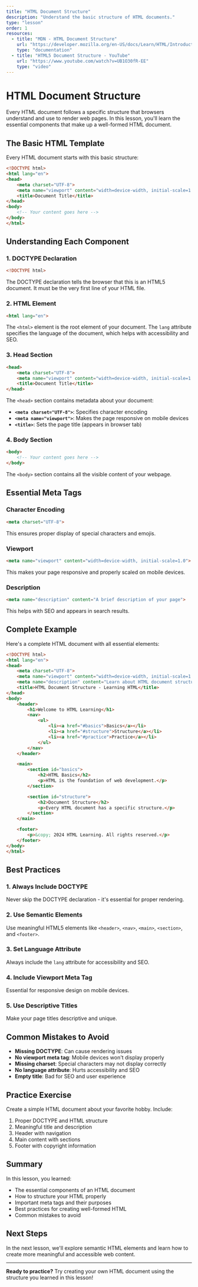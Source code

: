 ```yaml
---
title: "HTML Document Structure"
description: "Understand the basic structure of HTML documents."
type: "lesson"
order: 1
resources:
  - title: "MDN - HTML Document Structure"
    url: "https://developer.mozilla.org/en-US/docs/Learn/HTML/Introduction_to_HTML/Document_and_website_structure"
    type: "documentation"
  - title: "HTML5 Document Structure - YouTube"
    url: "https://www.youtube.com/watch?v=UB1O30fR-EE"
    type: "video"
---
```


# HTML Document Structure

Every HTML document follows a specific structure that browsers understand and use to render web pages. In this lesson, you'll learn the essential components that make up a well-formed HTML document.

## The Basic HTML Template

Every HTML document starts with this basic structure:

```html
<!DOCTYPE html>
<html lang="en">
<head>
    <meta charset="UTF-8">
    <meta name="viewport" content="width=device-width, initial-scale=1.0">
    <title>Document Title</title>
</head>
<body>
    <!-- Your content goes here -->
</body>
</html>
```

## Understanding Each Component

### 1. DOCTYPE Declaration

```html
<!DOCTYPE html>
```

The DOCTYPE declaration tells the browser that this is an HTML5 document. It must be the very first line of your HTML file.

### 2. HTML Element

```html
<html lang="en">
```

The `<html>` element is the root element of your document. The `lang` attribute specifies the language of the document, which helps with accessibility and SEO.

### 3. Head Section

```html
<head>
    <meta charset="UTF-8">
    <meta name="viewport" content="width=device-width, initial-scale=1.0">
    <title>Document Title</title>
</head>
```

The `<head>` section contains metadata about your document:

- **`<meta charset="UTF-8">`**: Specifies character encoding
- **`<meta name="viewport">`**: Makes the page responsive on mobile devices
- **`<title>`**: Sets the page title (appears in browser tab)

### 4. Body Section

```html
<body>
    <!-- Your content goes here -->
</body>
```

The `<body>` section contains all the visible content of your webpage.

## Essential Meta Tags

### Character Encoding
```html
<meta charset="UTF-8">
```
This ensures proper display of special characters and emojis.

### Viewport
```html
<meta name="viewport" content="width=device-width, initial-scale=1.0">
```
This makes your page responsive and properly scaled on mobile devices.

### Description
```html
<meta name="description" content="A brief description of your page">
```
This helps with SEO and appears in search results.

## Complete Example

Here's a complete HTML document with all essential elements:

```html
<!DOCTYPE html>
<html lang="en">
<head>
    <meta charset="UTF-8">
    <meta name="viewport" content="width=device-width, initial-scale=1.0">
    <meta name="description" content="Learn about HTML document structure">
    <title>HTML Document Structure - Learning HTML</title>
</head>
<body>
    <header>
        <h1>Welcome to HTML Learning</h1>
        <nav>
            <ul>
                <li><a href="#basics">Basics</a></li>
                <li><a href="#structure">Structure</a></li>
                <li><a href="#practice">Practice</a></li>
            </ul>
        </nav>
    </header>

    <main>
        <section id="basics">
            <h2>HTML Basics</h2>
            <p>HTML is the foundation of web development.</p>
        </section>

        <section id="structure">
            <h2>Document Structure</h2>
            <p>Every HTML document has a specific structure.</p>
        </section>
    </main>

    <footer>
        <p>&copy; 2024 HTML Learning. All rights reserved.</p>
    </footer>
</body>
</html>
```

## Best Practices

### 1. Always Include DOCTYPE
Never skip the DOCTYPE declaration - it's essential for proper rendering.

### 2. Use Semantic Elements
Use meaningful HTML5 elements like `<header>`, `<nav>`, `<main>`, `<section>`, and `<footer>`.

### 3. Set Language Attribute
Always include the `lang` attribute for accessibility and SEO.

### 4. Include Viewport Meta Tag
Essential for responsive design on mobile devices.

### 5. Use Descriptive Titles
Make your page titles descriptive and unique.

## Common Mistakes to Avoid

- **Missing DOCTYPE**: Can cause rendering issues
- **No viewport meta tag**: Mobile devices won't display properly
- **Missing charset**: Special characters may not display correctly
- **No language attribute**: Hurts accessibility and SEO
- **Empty title**: Bad for SEO and user experience

## Practice Exercise

Create a simple HTML document about your favorite hobby. Include:

1. Proper DOCTYPE and HTML structure
2. Meaningful title and description
3. Header with navigation
4. Main content with sections
5. Footer with copyright information

## Summary

In this lesson, you learned:

- The essential components of an HTML document
- How to structure your HTML properly
- Important meta tags and their purposes
- Best practices for creating well-formed HTML
- Common mistakes to avoid

## Next Steps

In the next lesson, we'll explore semantic HTML elements and learn how to create more meaningful and accessible web content.

---

**Ready to practice?** Try creating your own HTML document using the structure you learned in this lesson! 
